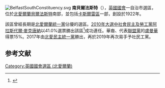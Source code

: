 [[File:BelfastSouthConstituency.svg|thumb]]
'''南貝爾法斯特'''（{{lang-en|Belfast South}}），[[英國|英國]][[英國國會|國會]]一自治市選區，位於[[北愛爾蘭|北愛爾蘭]][[貝爾法斯特|貝爾法斯特]]南部，並包括[[卡斯爾雷區|卡斯爾雷區]]一部，創設於1922年。

該區曾經長期是[[北愛爾蘭統一黨|北愛爾蘭統一黨]]佔優的選區。[[2010年英國大選|2010年大選中]][[社會民主及勞工黨|社會民主及勞工黨]][[阿拉斯代爾·麥克唐納|阿拉斯代爾·麥克唐納]]以41.0%選票勝出該區<ref name="">{{cite news
|publisher=[[英國廣播公司|英國廣播公司]]
|date=2010年5月7日
|title=Election 2010/Constituency/Belfast South
|url=http://news.bbc.co.uk/2/shared/election2010/results/constituency/703.stm
|accessdate=2010年5月7日
|archive-date=2010年4月27日
|archive-url=https://web.archive.org/web/20100427023851/http://news.bbc.co.uk/2/shared/election2010/results/constituency/703.stm
|dead-url=no
}}</ref>成功連任。華裔、代表[[北愛爾蘭聯盟黨|聯盟黨]]的[[盧曼華|盧曼華]]得票15%。2017年由[[北愛民主統一黨|北愛民主統一黨]]勝出，再於2019年再次易手予社民工黨。

==参考文献==
<div class="references-small">
<references></references>
</div>
{{英國國會選區 (北愛爾蘭)}}
{{DEFAULTSORT:Belfast South}}
[[Category:英國國會選區_(北愛爾蘭)|Category:英國國會選區 (北愛爾蘭)]]
{{英国地理小作品}}
